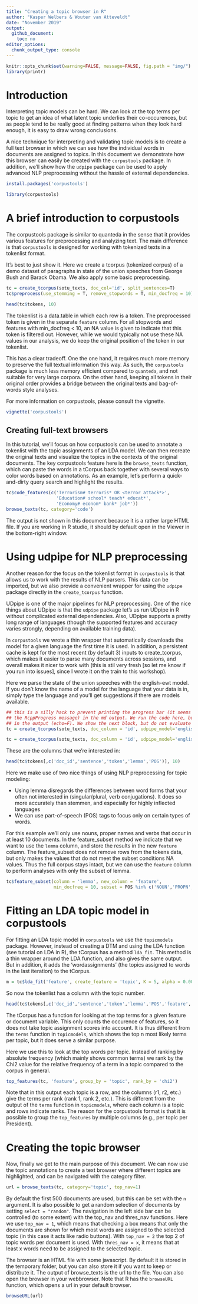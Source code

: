 ```yaml
---
title: "Creating a topic browser in R"
author: "Kasper Welbers & Wouter van Atteveldt"
date: "November 2019"
output: 
  github_document:
    toc: no
editor_options: 
  chunk_output_type: console
---
```


```r
knitr::opts_chunk$set(warning=FALSE, message=FALSE, fig.path = "img/")
library(printr)
```

# Introduction

Interpreting topic models can be hard. We can look at the top terms per topic to get an idea of what latent topic underlies their co-occurences, but as people tend to be really good at finding patterns when they look hard enough, it is easy to draw wrong conclusions. 

A nice technique for interpreting and validating topic models is to create a full text browser in which we can see how the individual words in documents are assigned to topics. In this document we demonstrate how this browser can easily be created with the `corpustools` package. In addition, we'll show how the `udpipe` package can be used to apply advanced NLP preprocessing without the hassle of external dependencies.

```r
install.packages('corpustools')
```

```r
library(corpustools)
```


# A brief introduction to corpustools

The corpustools package is similar to quanteda in the sense that it provides various features for preprocessing and analyzing text. The main difference is that `corpustools` is designed for working with tokenized texts in a tokenlist format. 

It's best to just show it. Here we create a tcorpus (tokenized corpus) of a demo dataset of paragraphs in state of the union speeches from George Bush and Barack Obama. We also apply some basic preprocessing.

```r
tc = create_tcorpus(sotu_texts, doc_col='id', split_sentences=T)
tc$preprocess(use_stemming = T, remove_stopwords = T, min_docfreq = 10)

head(tc$tokens, 10)
```

The tokenlist is a data.table in which each row is a token. The preprocessed token is given in the separate `feature` column. For all stopwords and features with min_docfreq < 10, an NA value is given to indicate that this token is filtered out. However, while we would typically not use these NA values in our analysis, we do keep the original position of the token in our tokenlist.

This has a clear tradeoff. One the one hand, it requires much more memory to preserve the full textual information this way. As such, the `corpustools` package is much less memory efficient compared to `quanteda`, and not suitable for very large corpora. On the other hand, keeping all tokens in their original order provides a bridge between the original texts and bag-of-words style analyses. 

For more information on corpustools, please consult the vignette.

```r
vignette('corpustools')
```

## Creating full-text browsers

In this tutorial, we'll focus on how corpustools can be used to annotate a tokenlist with the topic assignments of an LDA model. We can then recreate the original texts and visualize the topics in the contexts of the original documents. The key corpustools feature here is the `browse_texts` function, which can paste the words in a tCorpus back together with several ways to color words based on annotations. As an example, let's perform a quick-and-dirty query search and highlight the results.

```r
tc$code_features(c('Terrorism# terroris* OR <terror attack*>',
                   'Education# school* teach* educat*',
                   'Economy# econom* bank* job*'))
browse_texts(tc, category='code')
```

The output is not shown in this document because it is a rather large HTML file. If you are working in R studio, it should by default open in the Viewer in the bottom-right window.

# Using udpipe for NLP preprocessing

Another reason for the focus on the tokenlist format in `corpustools` is that allows us to work with the results of NLP parsers. This data can be imported, but we also provide a convenient wrapper for using the `udpipe` package directly in the `create_tcorpus` function.

UDpipe is one of the major pipelines for NLP preprocessing. One of the nice things about UDpipe is that the `udpipe` package let's us run UDpipe in R without complicated external dependencies. Also, UDpipe supports a pretty long range of languages (though the supported features and accuracy varies strongly, depending on available training data). 

In `corpustools` we wrote a thin wrapper that automatically downloads the model for a given language the first time it is used. In addition, a persistent cache is kept for the most recent (by default 3) inputs to create_tcorpus, which makes it easier to parse many documents across sessions, and overall makes it nicer to work with (this is stil very fresh [so let me know if you run into issues], since I wrote it on the train to this workshop).

Here we parse the state of the union speeches with the english-ewt model. If you don't know the name of a model for the language that your data is in, simply type the language and you'll get suggestions if there are models available.

```r
## this is a silly hack to prevent printing the progress bar (it seems we can't suppress 
## the RcppProgress message) in the md output. We run the code here, but do not show it
## in the output (echo=F). We show the next block, but do not evaluate it (eval=F)
tc = create_tcorpus(sotu_texts, doc_column = 'id', udpipe_model='english-ewt', verbose=F)
```

```r
tc = create_tcorpus(sotu_texts, doc_column = 'id', udpipe_model='english-ewt')
```

These are the columns that we're interested in:

```r
head(tc$tokens[,c('doc_id','sentence','token','lemma','POS')], 10)
```

Here we make use of two nice things of using NLP preprocessing for topic modeling:

* Using lemma disregards the differences between word forms that your often not interested in (singular/plural,  verb conjugations). It does so more accurately than stemmen, and especially for highly inflected languages
* We can use part-of-speech (POS) tags to focus only on certain types of words.

For this example we'll only use nouns, proper names and verbs that occur in at least 10 documents.
In the feature_subset method we indicate that we want to use the `lemma` column, and store the results
in the new `feature` column. The feature_subset does not remove rows from the tokens data, but only makes
the values that do not meet the subset conditions NA values. Thus the full corpus stays intact, but we can use
the `feature` column to perform analyses with only the subset of lemma.

```r
tc$feature_subset(column = 'lemma', new_column = 'feature', 
                  min_docfreq = 10, subset = POS %in% c('NOUN','PROPN','VERB'))
```

# Fitting an LDA topic model in corpustools

For fitting an LDA  topic model in `corpustools` we use the `topicmodels` package. However, instead of creating a DTM and using the LDA function (see tutorial on LDA in R), the tCorpus has a method `lda_fit`. This method is a thin wrapper around the LDA function, and also gives the same output. But in addition, it adds the 'wordassignments' (the topics assigned to words in the last iteration) to the tCorpus.

```r
m = tc$lda_fit('feature', create_feature = 'topic', K = 5, alpha = 0.001)
```

So now the tokenlist has a column with the topic number.

```r
head(tc$tokens[,c('doc_id','sentence','token','lemma','POS','feature','topic')], 10)
```

The tCorpus has a function for looking at the top terms for a given feature or document variable. This only counts the occurence of features, so it does not take topic assignment scores into account. It is thus different from the `terms` function in `topicmodels`, which shows the top n most likely terms per topic, but it does serve a similar purpose.

Here we use this to look at the top words per topic. Instead of ranking by absolute frequency (which mainly shows common terms) we rank by the Chi2 value for the relative frequency of a term in a topic compared to the corpus in general.

```r
top_features(tc, 'feature', group_by = 'topic', rank_by = 'chi2')
```

Note that in this output each topic is a row, and the columns (r1, r2, etc.) give the terms per rank (rank 1, rank 2, etc.). This is different from the output of the `terms` function in `topicmodels`, where each column is a topic and rows indicate ranks. The reason for the corpustools format is that it is possible to group the `top_features` by multiple columns (e.g., per topic per President).

# Creating the topic browser

Now, finally we get to the main purpose of this document. We can now use the topic annotations to create a text browser where different topics are highlighted, and can be navigated with the category filter.

```r
url = browse_texts(tc, category='topic', top_nav=1)
```

By default the first 500 documents are used, but this can be set with the `n` argument. It is also possible to get a random selection of documents by setting `select = "random"`. The navigation in the left side bar can be controlled (to some extent) with the top_nav and thres_nav functions. Here we use `top_nav = 1`, which means that checking a box means that only the documents are shown for which most words are assigned to the selected topic (in this case it acts like radio buttons). With `top_nav = 2` the top 2 of topic words per document is used. With `thres_nav = x`, it means that at least x words need to be assigned to the selected topic. 

The browser is an HTML file with some javascript. By default it is stored in the temporary folder, but you can also store it if you want to keep or distribute it. The output of browse_texts is the url to the file. You can also open the browser in your webbrowser. Note that R has the `browseURL` function, which opens a url in your default browser.

```r
browseURL(url)
```


